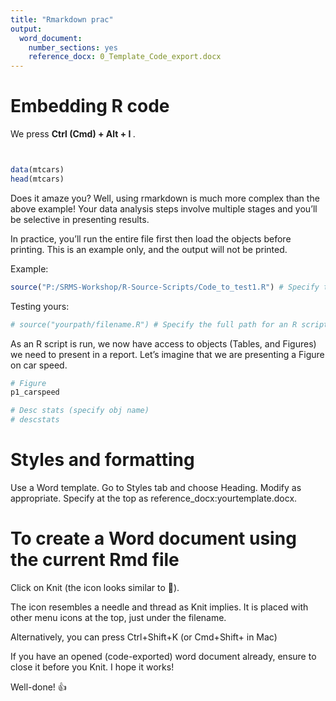 ```yaml
---
title: "Rmarkdown prac"
output:
  word_document:
    number_sections: yes
    reference_docx: 0_Template_Code_export.docx
---
```


# Embedding R code

We press **Ctrl (Cmd) + Alt + I **.

```r

```

```r

```

```r
data(mtcars)
head(mtcars)
```

Does it amaze you? Well, using rmarkdown is much more complex than the above example! Your data analysis steps involve multiple stages and you'll be selective in presenting results.

In practice, you'll run the entire file first then load the objects before printing. This is an example only, and the output will not be printed.

Example:
```r
source("P:/SRMS-Workshop/R-Source-Scripts/Code_to_test1.R") # Specify the full path for an R script
```

Testing yours: 
```r
# source("yourpath/filename.R") # Specify the full path for an R script
```

As an R script is run, we now have access to objects (Tables, and Figures) we need to present in a report. Let's imagine that we are presenting a Figure on car speed.
```r
# Figure
p1_carspeed

# Desc stats (specify obj name)
# descstats
```

#  Styles and formatting 
Use a Word template. Go to Styles tab and choose Heading. Modify as appropriate. Specify at the top as reference_docx:yourtemplate.docx.

# To create a Word document using the current Rmd file
Click on Knit (the icon looks similar to 🧶).

The icon resembles a needle and thread as Knit implies. It is placed with other menu icons at the top, just under the filename.

Alternatively, you can press Ctrl+Shift+K (or Cmd+Shift+ in Mac)

If you have an opened (code-exported) word document already, ensure to close it before you Knit. I hope it works!

Well-done! 👍
